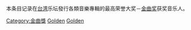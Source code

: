 {{Catnav|頁面分類|人文學科|艺术|表演藝術|音乐}}

本条目记录在[[台湾|台湾]]乐坛發行各類音樂專輯的最高荣誉大奖－[[金曲奖|金曲奖]]获奖音乐人。

[[Category:金曲獎|Category:金曲獎]]
[[Category:音樂獎項獲得者|Golden]]
[[Category:臺灣獎項得主|Golden]]